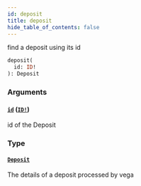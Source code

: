 ```yaml
---
id: deposit
title: deposit
hide_table_of_contents: false
---
```



find a deposit using its id

```graphql
deposit(
  id: ID!
): Deposit
```


### Arguments

#### [`id`](#) ([`ID!`](/docs/mainnet/graphql/scalars/id))

id of the Deposit


### Type

#### [`Deposit`](/docs/mainnet/graphql/objects/deposit)

The details of a deposit processed by vega




